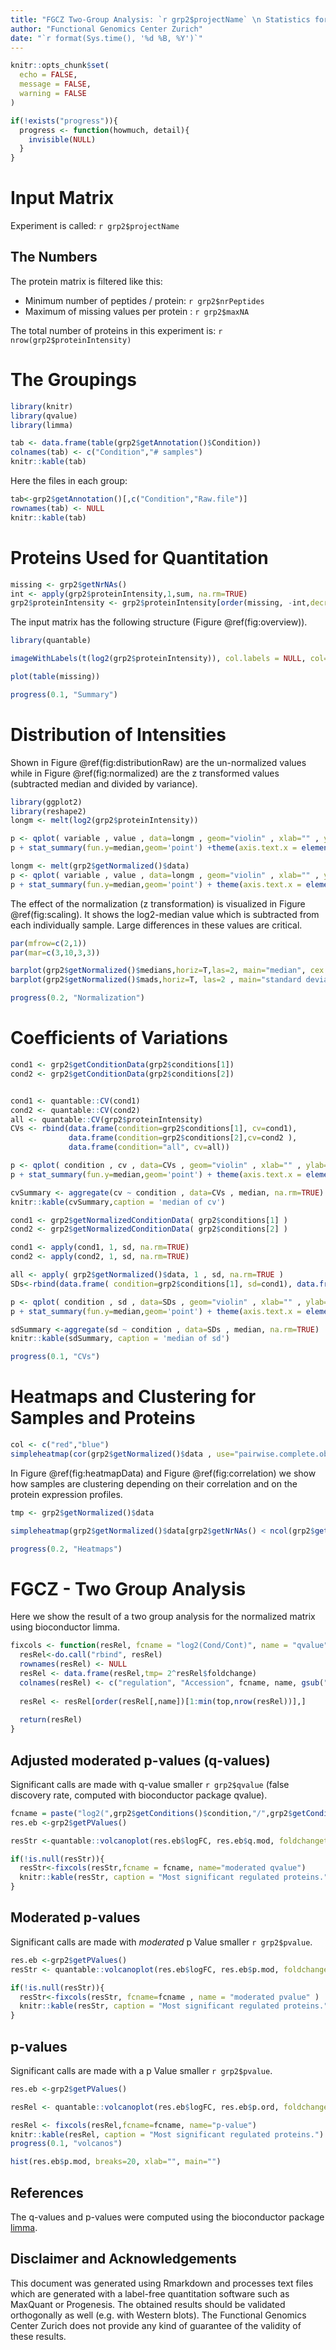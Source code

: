 ```yaml
---
title: "FGCZ Two-Group Analysis: `r grp2$projectName` \n Statistics for a Quantitative Protein Matrix"
author: "Functional Genomics Center Zurich"
date: "`r format(Sys.time(), '%d %B, %Y')`"
---
```


```r
knitr::opts_chunk$set(
  echo = FALSE,
  message = FALSE,
  warning = FALSE
)

if(!exists("progress")){
  progress <- function(howmuch, detail){
    invisible(NULL)
  }
}
```

# Input Matrix

Experiment is called: `r grp2$projectName`

## The Numbers

The protein matrix is filtered like this:

- Minimum number of peptides / protein: `r grp2$nrPeptides`
- Maximum of missing values per protein : `r grp2$maxNA`

The total number of proteins in this experiment is: `r nrow(grp2$proteinIntensity)`


# The Groupings


```r

library(knitr)
library(qvalue)
library(limma)

tab <- data.frame(table(grp2$getAnnotation()$Condition))
colnames(tab) <- c("Condition","# samples")
knitr::kable(tab)

```

Here the files in each group:

```r
tab<-grp2$getAnnotation()[,c("Condition","Raw.file")]
rownames(tab) <- NULL
knitr::kable(tab)

```

\pagebreak

# Proteins Used for Quantitation


```r
missing <- grp2$getNrNAs()
int <- apply(grp2$proteinIntensity,1,sum, na.rm=TRUE)
grp2$proteinIntensity <- grp2$proteinIntensity[order(missing, -int,decreasing = T),]

```


The input matrix has the following structure (Figure \@ref(fig:overview)).


```r
library(quantable)

imageWithLabels(t(log2(grp2$proteinIntensity)), col.labels = NULL, col=quantable::getBlueScale(21))
```

```r
plot(table(missing))

progress(0.1, "Summary")

```

\pagebreak


# Distribution of Intensities

Shown in Figure \@ref(fig:distributionRaw) are the un-normalized values while in Figure \@ref(fig:normalized)
are the z transformed values (subtracted median and divided by variance).

```r
library(ggplot2)
library(reshape2)
longm <- melt(log2(grp2$proteinIntensity))

p <- qplot( variable , value , data=longm , geom="violin" , xlab="" , ylab="log2(I)")
p + stat_summary(fun.y=median,geom='point') +theme(axis.text.x = element_text(angle = 90, hjust = 1))

```



```r

longm <- melt(grp2$getNormalized()$data)
p <- qplot( variable , value , data=longm , geom="violin" , xlab="" , ylab="z-score")
p + stat_summary(fun.y=median,geom='point') + theme(axis.text.x = element_text(angle = 90, hjust = 1))

```

The effect of the normalization (z transformation) is visualized in Figure \@ref(fig:scaling). It shows the log2-median value which is subtracted from each individually sample. Large differences in these values are critical.


```r
par(mfrow=c(2,1))
par(mar=c(3,10,3,3))

barplot(grp2$getNormalized()$medians,horiz=T,las=2, main="median", cex.names = 0.6)
barplot(grp2$getNormalized()$mads,horiz=T, las=2 , main="standard deviation", cex.names = 0.6)

progress(0.2, "Normalization")

```


\pagebreak

# Coefficients of Variations

```r
cond1 <- grp2$getConditionData(grp2$conditions[1])
cond2 <- grp2$getConditionData(grp2$conditions[2])


cond1 <- quantable::CV(cond1)
cond2 <- quantable::CV(cond2)
all <- quantable::CV(grp2$proteinIntensity)
CVs <- rbind(data.frame(condition=grp2$conditions[1], cv=cond1),
             data.frame(condition=grp2$conditions[2],cv=cond2 ),
             data.frame(condition="all", cv=all))

p <- qplot( condition , cv , data=CVs , geom="violin" , xlab="" , ylab="Coefficient of Variation (%)")
p + stat_summary(fun.y=median,geom='point') + theme(axis.text.x = element_text(angle = 90, hjust = 1))

```


```r
cvSummary <- aggregate(cv ~ condition , data=CVs , median, na.rm=TRUE)
knitr::kable(cvSummary,caption = 'median of cv')
```

\pagebreak

```r
cond1 <- grp2$getNormalizedConditionData( grp2$conditions[1] )
cond2 <- grp2$getNormalizedConditionData( grp2$conditions[2] )

cond1 <- apply(cond1, 1, sd, na.rm=TRUE)
cond2 <- apply(cond2, 1, sd, na.rm=TRUE)

all <- apply( grp2$getNormalized()$data, 1 , sd, na.rm=TRUE )
SDs<-rbind(data.frame( condition=grp2$conditions[1], sd=cond1), data.frame(condition=grp2$conditions[2],sd=cond2 ), data.frame(condition="all", sd=all))

p <- qplot( condition , sd , data=SDs , geom="violin" , xlab="" , ylab="sd of z-score")
p + stat_summary(fun.y=median,geom='point') + theme(axis.text.x = element_text(angle = 90, hjust = 1))

```

```r
sdSummary <-aggregate(sd ~ condition , data=SDs , median, na.rm=TRUE)
knitr::kable(sdSummary, caption = 'median of sd')

progress(0.1, "CVs")

```

\pagebreak

# Heatmaps and Clustering for Samples and Proteins

```r
col <- c("red","blue")
simpleheatmap(cor(grp2$getNormalized()$data , use="pairwise.complete.obs", method="spearman")^2,palette = getGreensScale(21),ColSideColors = col[as.factor(grp2$getAnnotation()$Condition)], margins = c(10,3))

```

In Figure \@ref(fig:heatmapData) and Figure \@ref(fig:correlation) we show how samples are clustering depending on their correlation and on the protein expression profiles.


```r
tmp <- grp2$getNormalized()$data

simpleheatmap(grp2$getNormalized()$data[grp2$getNrNAs() < ncol(grp2$getNormalized()$data)/2,],ColSideColors = col[as.factor(grp2$getAnnotation()$Condition)], margins=c(10,3) )

progress(0.2, "Heatmaps")
```


# FGCZ - Two Group Analysis

Here we show the result of a two group analysis for the normalized matrix using bioconductor limma. 

```r
fixcols <- function(resRel, fcname = "log2(Cond/Cont)", name = "qvalue", top = 20){
  resRel<-do.call("rbind", resRel)
  rownames(resRel) <- NULL
  resRel <- data.frame(resRel,tmp= 2^resRel$foldchange)
  colnames(resRel) <- c("regulation", "Accession", fcname, name, gsub("log2","",fcname))
  
  resRel <- resRel[order(resRel[,name])[1:min(top,nrow(resRel))],]
  
  return(resRel)
}

```

\newpage

## Adjusted moderated p-values (q-values)

Significant calls are made with q-value smaller `r grp2$qvalue` (false discovery rate, computed with bioconductor package qvalue). 

```r
fcname = paste("log2(",grp2$getConditions()$condition,"/",grp2$getConditions()$reference,")",sep="")
res.eb <-grp2$getPValues()

```

```r

resStr <-quantable::volcanoplot(res.eb$logFC, res.eb$q.mod, foldchangethresh = grp2$qfoldchange , pthresh = grp2$qvalue ,labels=rownames(res.eb),xlab = fcname)

```

\newpage

```r
if(!is.null(resStr)){
  resStr<-fixcols(resStr,fcname = fcname, name="moderated qvalue")
  knitr::kable(resStr, caption = "Most significant regulated proteins.")
}
```

\newpage

## Moderated p-values

Significant calls are made with *moderated* p Value smaller `r grp2$pvalue`. 

```r
res.eb <-grp2$getPValues()
resStr <- quantable::volcanoplot(res.eb$logFC, res.eb$p.mod, foldchangethresh = grp2$pfoldchange , pthresh = grp2$pvalue ,labels=rownames(res.eb), xlab =fcname )
```

\newpage

```r
if(!is.null(resStr)){
  resStr<-fixcols(resStr, fcname=fcname , name = "moderated pvalue" )
  knitr::kable(resStr, caption = "Most significant regulated proteins.")
}
```

\newpage

## p-values

Significant calls are made with a p Value smaller `r grp2$pvalue`. 


```r
res.eb <-grp2$getPValues()

resRel <- quantable::volcanoplot(res.eb$logFC, res.eb$p.ord, foldchangethresh = grp2$pfoldchange , pthresh = grp2$pvalue ,labels=rownames(res.eb),xlab = fcname)

```

\newpage

<!-- Error handling if resRel is empty-->
```r
resRel <- fixcols(resRel,fcname=fcname, name="p-value")
knitr::kable(resRel, caption = "Most significant regulated proteins.")
progress(0.1, "volcanos")
```

\newpage

```r
hist(res.eb$p.mod, breaks=20, xlab="", main="")
```

## References

The q-values and p-values were computed using the bioconductor package [limma](https://bioconductor.org/packages/release/bioc/html/limma.html).

## Disclaimer and Acknowledgements

This document was generated using Rmarkdown and processes text files which are generated with a label-free quantitation software such as MaxQuant or Progenesis. 
The obtained results should be validated orthogonally as well (e.g. with Western blots). The Functional Genomics Center Zurich does not provide any kind of guarantee of the validity of these results.


